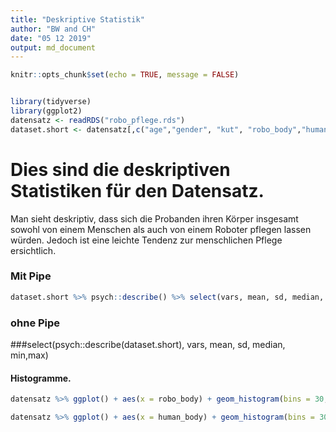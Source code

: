```yaml
---
title: "Deskriptive Statistik"
author: "BW and CH"
date: "05 12 2019"
output: md_document
---
```



```r
knitr::opts_chunk$set(echo = TRUE, message = FALSE)


library(tidyverse)
library(ggplot2)
datensatz <- readRDS("robo_pflege.rds")
dataset.short <- datensatz[,c("age","gender", "kut", "robo_body","human_body")]
```
# Dies sind die deskriptiven Statistiken für den Datensatz.
Man sieht deskriptiv, dass sich die Probanden ihren Körper insgesamt sowohl von einem Menschen als auch von einem Roboter pflegen lassen würden. Jedoch ist eine leichte Tendenz zur menschlichen Pflege ersichtlich.

### Mit Pipe
```r

dataset.short %>% psych::describe() %>% select(vars, mean, sd, median, min, max)
```
### ohne Pipe
###select(psych::describe(dataset.short), vars, mean, sd, median, min,max)

#### **Histogramme.**
```r
datensatz %>% ggplot() + aes(x = robo_body) + geom_histogram(bins = 30, fill="red")

datensatz %>% ggplot() + aes(x = human_body) + geom_histogram(bins = 30, fill="blue")
```